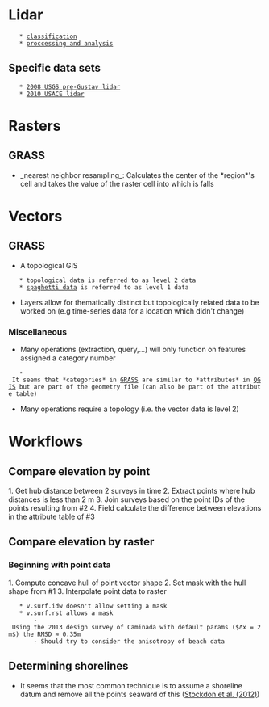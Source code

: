 = Lidar =
	* [[lidar_classification|classification]]
	* [[lidar_proc_and_analysis|proccessing and analysis]]

== Specific data sets ==
	* [[2008_pre_Gustav_lidar#Processing|2008 USGS pre-Gustav lidar]]
	* [[2010_USACE_lidar#Processing|2010 USACE lidar]]

= Rasters =
== GRASS ==
* _nearest neighbor resampling_: Calculates the center of the *region*'s cell and takes the value of the raster cell into which is falls

= Vectors =
== GRASS ==
* A topological GIS
	* topological data is referred to as level 2 data
	* [[spaghetti_GIS_data|spaghetti data]] is referred to as level 1 data
* Layers allow for thematically distinct but topologically related data to be worked on (e.g time-series data for a location which didn't change)
	
=== Miscellaneous ===
* Many operations (extraction, query,...) will only function on features assigned a category number
	- It seems that *categories* in [[GRASS]] are similar to *attributes* in [[QGIS]] but are part of the geometry file (can also be part of the attribute table)
* Many operations require a topology (i.e. the vector data is level 2)

= Workflows =
== Compare elevation by point ==
1. Get hub distance between 2 surveys in time
2. Extract points where hub distances is less than 2 m
3. Join surveys based on the point IDs of the points resulting from #2
4. Field calculate the difference between elevations in the attribute table of #3

== Compare elevation by raster ==
=== Beginning with point data ===
1. Compute concave hull of point vector shape
2. Set mask with the hull shape from #1
3. Interpolate point data to raster
	* v.surf.idw doesn't allow setting a mask
	* v.surf.rst allows a mask
		- Using the 2013 design survey of Caminada with default params ($Δx = 2m$) the RMSD ≈ 0.35m
		- Should try to consider the anisotropy of beach data

== Determining shorelines ==
* It seems that the most common technique is to assume a shoreline datum and remove all the points seaward of this ([[Stockdon et al. (2012)]])
